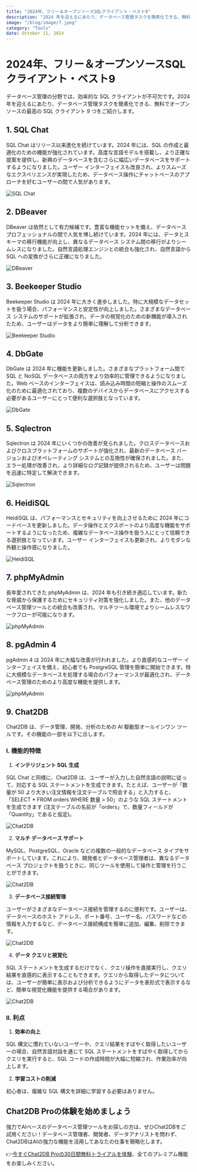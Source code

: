 ```yaml
---
title: "2024年、フリー＆オープンソースSQLクライアント・ベスト9"
description: "2024 年を迎えるにあたり、データベース管理タスクを簡素化できる、無料でオープンソースの最高の SQL クライアント 9 つをご紹介します。。"
image: "/blog/image/7.jpeg"
category: "Tools"
date: October 11, 2024
---
```


# 2024年、フリー＆オープンソースSQLクライアント・ベスト9

データベース管理の分野では、効率的な SQL クライアントが不可欠です。2024 年を迎えるにあたり、データベース管理タスクを簡素化できる、無料でオープンソースの最高の SQL クライアント 9 つをご紹介します。

## 1. SQL Chat

SQL Chat はリリース以来進化を続けています。2024 年には、SQL の作成と最適化のための機能が強化されています。高度な言語モデルを搭載し、より正確な提案を提供し、新興のデータベースを含むさらに幅広いデータベースをサポートするようになりました。ユーザー インターフェイスも改良され、よりスムーズなエクスペリエンスが実現したため、データベース操作にチャットベースのアプローチを好むユーザーの間で人気があります。

![SQL Chat](/image/blog/9_tools/1.png)

## 2. DBeaver

DBeaver は依然として有力候補です。豊富な機能セットを備え、データベース プロフェッショナルの間で人気を博し続けています。2024 年には、データとスキーマの移行機能が向上し、異なるデータベース システム間の移行がよりシームレスになりました。自然言語処理エンジンとの統合も強化され、自然言語から SQL への変換がさらに正確になりました。

![DBeaver](/image/blog/9_tools/2.png)

## 3. Beekeeper Studio

Beekeeper Studio は 2024 年に大きく進歩しました。特に大規模なデータセットを扱う場合、パフォーマンスと安定性が向上しました。さまざまなデータベース システムのサポートが拡張され、データの視覚化のための新機能が導入されたため、ユーザーはデータをより簡単に理解して分析できます。

![Beekeeper Studio](/image/blog/9_tools/3.png)

## 4. DbGate

DbGate は 2024 年に機能を更新しました。さまざまなプラットフォーム間で SQL と NoSQL データベースの両方をより効率的に管理できるようになりました。Web ベースのインターフェイスは、読み込み時間の短縮と操作のスムーズ化のために最適化されており、複数のデバイスからデータベースにアクセスする必要があるユーザーにとって便利な選択肢となっています。

![DbGate](/image/blog/9_tools/4.png)

## 5. Sqlectron

Sqlectron は 2024 年にいくつかの改善が見られました。クロスデータベースおよびクロスプラットフォームのサポートが強化され、最新のデータベース バージョンおよびオペレーティング システムとの互換性が確保されました。また、エラー処理が改善され、より詳細なログ記録が提供されるため、ユーザーは問題を迅速に特定して解決できます。

![Sqlectron](/image/blog/9_tools/5.png)

## 6. HeidiSQL

HeidiSQL は、パフォーマンスとセキュリティを向上させるために 2024 年にコードベースを更新しました。データ操作とエクスポートのより高度な機能をサポートするようになったため、複雑なデータベース操作を扱う人にとって信頼できる選択肢となっています。ユーザー インターフェイスも更新され、よりモダンな外観と操作感になりました。

![HeidiSQL](/image/blog/9_tools/6.png)

## 7. phpMyAdmin

長年愛されてきた phpMyAdmin は、2024 年も引き続き適応しています。新たな脅威から保護するためにセキュリティ対策を強化しました。また、他のデータベース管理ツールとの統合も改善され、マルチツール環境でよりシームレスなワークフローが可能になります。

![phpMyAdmin](/image/blog/9_tools/7.png)

## 8. pgAdmin 4

pgAdmin 4 は 2024 年に大幅な改善が行われました。より直感的なユーザー インターフェイスを備え、初心者でも PostgreSQL 管理を簡単に開始できます。特に大規模なデータベースを処理する場合のパフォーマンスが最適化され、データベース管理のためのより高度な機能を提供します。

![phpMyAdmin](/image/blog/9_tools/8.png)

## 9. Chat2DB

Chat2DB は、データ管理、開発、分析のための AI 駆動型オールインワン ツールです。その機能の一部を以下に示します。

### I. 機能的特徴

1. **インテリジェント SQL 生成**

SQL Chat と同様に、Chat2DB は、ユーザーが入力した自然言語の説明に従って、対応する SQL ステートメントを生成できます。たとえば、ユーザーが「数量が 50 より大きい注文情報を注文テーブルで照会する」と入力すると、「SELECT * FROM orders WHERE 数量 > 50」のような SQL ステートメントを生成できます (注文テーブルの名前が「orders」で、数量フィールドが「Quantity」であると仮定)。

![Chat2DB](/image/blog/9_tools/9.png)

2. **マルチ データベース サポート**

MySQL、PostgreSQL、Oracle などの複数の一般的なデータベース タイプをサポートしています。これにより、開発者とデータベース管理者は、異なるデータベース プロジェクトを扱うときに、同じツールを使用して操作と管理を行うことができます。

![Chat2DB](/image/blog/9_tools/10.png)

3. **データベース接続管理**

ユーザーがさまざまなデータベース接続を管理するのに便利です。ユーザーは、データベースのホスト アドレス、ポート番号、ユーザー名、パスワードなどの情報を入力するなど、データベース接続構成を簡単に追加、編集、削除できます。

![Chat2DB](/image/blog/9_tools/11.png)

4. **データ クエリと視覚化**

SQL ステートメントを生成するだけでなく、クエリ操作を直接実行し、クエリ結果を直感的に表示することもできます。クエリから取得したデータについては、ユーザーが簡単に表示および分析できるようにデータを表形式で表示するなど、簡単な視覚化機能を提供する場合があります。

![Chat2DB](/image/blog/9_tools/12.png)

### II. 利点

1. **効率の向上**

SQL 構文に慣れていないユーザーや、クエリ結果をすばやく取得したいユーザーの場合、自然言語対話を通じて SQL ステートメントをすばやく取得してからクエリを実行すると、SQL コードの作成時間が大幅に短縮され、作業効率が向上します。

2. **学習コストの削減**

初心者は、複雑な SQL 構文を詳細に学習する必要はありません。

## Chat2DB Proの体験を始めましょう

強力でAIベースのデータベース管理ツールをお探しの方は、ぜひChat2DBをご試用ください！データベース管理者、開発者、データアナリストを問わず、Chat2DBはAIの強力な機能を活用してあなたの仕事を簡略化します。

👉[今すぐChat2DB Proの30日間無料トライアルを体験](https://chat2db.ai/pricing)、全てのプレミアム機能をお楽しみください。
